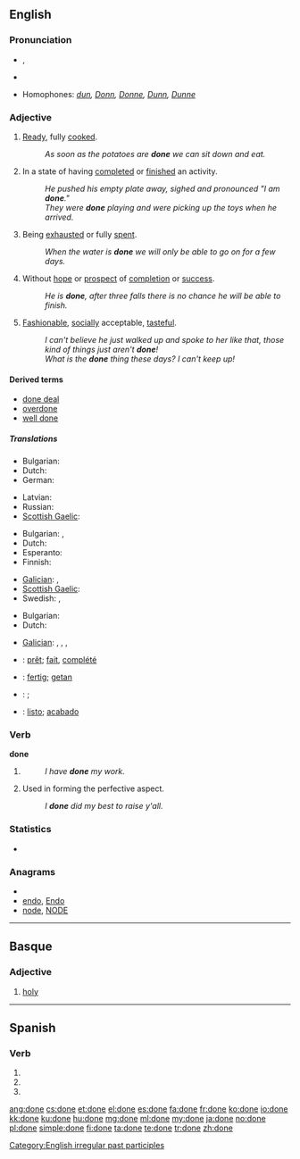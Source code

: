 {{wikipedia|dab=done}}
==English==

===Pronunciation===
* {{IPA|/ˈdʌn/}}, {{SAMPA|/"dVn/}}
* {{audio|En-ca-done.ogg|Audio (CA)}}
*: {{rhymes|ʌn}}
* Homophones: ''[[dun]], [[Donn]], [[Donne]], [[Dunn]], [[Dunne]]''

===Adjective===
{{en-adj}}

# {{context|food}} [[ready|Ready]], fully [[cooked]].
#: ''As soon as the potatoes are '''done''' we can sit down and eat.''
# In a state of having [[complete]]d or [[finish]]ed an activity.
#: ''He pushed his empty plate away, sighed and pronounced "I am '''done'''."''
#: ''They were '''done''' playing and were picking up the toys when he arrived.''
# Being [[exhausted]] or fully [[spent]].
#: ''When the water is '''done''' we will only be able to go on for a few days.''
# Without [[hope]] or [[prospect]] of [[completion]] or [[success]].
#: ''He is '''done''', after three falls there is no chance he will be able to finish.''
# [[fashionable|Fashionable]], [[socially]] acceptable, [[tasteful]].
#: ''I can't believe he just walked up and spoke to her like that, those kind of things just aren't '''done'''!''
#: ''What is the '''done''' thing these days?  I can't keep up!''

====Derived terms====
* [[done deal]]
* [[overdone]]
* [[well done]]

=====Translations=====
{{trans-top|(food) ready, fully cooked}}
* Bulgarian: {{t|bg|сготвен}}
* Dutch: {{t+|nl|gaar}}
* German: {{t+|de|gar}}
{{trans-mid}}
* Latvian: {{t|lv|gatavs|m|xs=Latvian}}
* Russian: {{t+|ru|готовый|tr=gotóvyj}}
* [[Scottish Gaelic]]: {{t-|gd|ullamh|xs=Scottish Gaelic}}
{{trans-bottom}}

{{trans-top|In a state of having completed or finished an activity}}
* Bulgarian: {{t|bg|направен}},  {{t|bg|извършен}}
* Dutch: {{t+|nl|klaar}}
* Esperanto: {{t-|eo|farita|xs=Esperanto}}
* Finnish: {{t+|fi|valmis}}
{{trans-mid}}
* [[Galician]]: {{t+|gl|feito|m|xs=Galician}},  {{t|gl|feita|f|xs=Galician}}
* [[Scottish Gaelic]]: {{t-|gd|dèanta|xs=Scottish Gaelic}}
* Swedish: {{t|sv|klar}}, {{t|sv|färdig}}
{{trans-bottom}}

{{trans-top|being exhausted or fully spent}}
* Bulgarian: {{t|bg|изтощен}}
* Dutch: {{t+|nl|op}}
{{trans-mid}}
* [[Galician]]: {{t-|gl|rematado|m|xs=Galician}},  {{t|gl|rematada|f|xs=Galician}},  {{t-|gl|acabado|m|xs=Galician}},  {{t-|gl|acabada|f|xs=Galician}}
{{trans-bottom}}

{{trans-top|without hope or prospect of completion or success}}
{{trans-mid}}
{{trans-bottom}}

{{trans-top|fashionable, socially acceptable, tasteful}}
{{trans-mid}}
{{trans-bottom}}

{{checktrans-top}}
* {{ttbc|fr}}: [[prêt]]; [[fait]], [[complété]]
* {{ttbc|de}}: [[fertig]]; [[getan]]
* {{ttbc|ru}}: {{t+|ru|готовый|tr=gotóvyj}}; {{t+|ru|сделанный|tr=sdélannyj}}
* {{ttbc|es}}: [[listo]]; [[acabado]]
{{trans-bottom}}

===Verb===
'''done'''

# {{past participle of|do}}
#: ''I have '''''done''''' my work.''
# {{African American Vernacular English|auxiliary verb|taking a [[past tense]]}} Used in forming the perfective aspect.
#: ''I '''done''' did my best to raise y'all.''

===Statistics===
* {{rank|better|name|among|210|done|days|something|gave}}

===Anagrams===
* {{alphagram|deno}}
* [[endo#English|endo]], [[Endo#English|Endo]]
* [[node#English|node]], [[NODE#English|NODE]]

[[Category:English irregular past participles]]

----

==Basque==

===Adjective===
{{infl|eu|adjective}}

# [[holy]]

----

==Spanish==

===Verb===
{{es-verb-form|donar}}

# {{es-verb form of|ending=ar|mood=subjunctive|tense=present|pers=1|number=singular|[[donar]]}}
# {{es-verb form of|ending=ar|mood=subjunctive|tense=present|pers=2|formal=yes|number=singular|[[donar]]}}
# {{es-verb form of|ending=ar|mood=subjunctive|tense=present|pers=3|number=singular|[[donar]]}}

[[ang:done]]
[[cs:done]]
[[et:done]]
[[el:done]]
[[es:done]]
[[fa:done]]
[[fr:done]]
[[ko:done]]
[[io:done]]
[[kk:done]]
[[ku:done]]
[[hu:done]]
[[mg:done]]
[[ml:done]]
[[my:done]]
[[ja:done]]
[[no:done]]
[[pl:done]]
[[simple:done]]
[[fi:done]]
[[ta:done]]
[[te:done]]
[[tr:done]]
[[zh:done]]